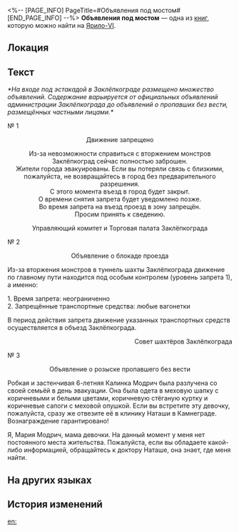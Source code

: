 <%-- [PAGE_INFO]
PageTitle=#Объявления под мостом#
[END_PAGE_INFO] --%>
{{Дополнить}}
{{Книга Инфобокс
|id           = 007
|Название     = 
|Изображение  = Предмет Записи.png
|Мир          = Ярило-VI
|Томов        = 1
|Автор        = <!--нужно добавить-->
|Описание     = Кипа объявлений, которая появилась на въезде в Заклёпкоград во время эвакуации.
|Том1         = {{tx}}
|Источник1    = {{tx|Отсутствует источник}}
|Персонажи    = 
|Фракции      = 
}}
'''Объявления под мостом''' — одна из [[Книги|книг]], которую можно найти на [[Ярило-VI]].

==Локация==
{{Отметка карты|<!--название карты-->|<!--id отметки-->}}

==Текст==
''*На входе под эстакадой в Заклёпкограде размещено множество объявлений. Содержание варьируется от официальных объявлений администрации Заклёпкограда до объявлений о пропавших без вести, размещённых частными лицами.*''

№ 1

<div align="center">Движение запрещено

Из-за невозможности справиться с вторжением монстров Заклёпкоград сейчас полностью заброшен.<br />
Жители города эвакуированы. Если вы потеряли связь с близкими, пожалуйста, не возвращайтесь в город без предварительного разрешения.<br />
С этого момента въезд в город будет закрыт.<br />
О времени снятия запрета будет уведомлено позже.<br />
Во время запрета на въезд проезд в зону запрещён.<br />
Просим принять к сведению.

Управляющий комитет и Торговая палата Заклёпкограда</div>

№ 2

<div align="center">Объявление о блокаде проезда</div>

Из-за вторжения монстров в туннель шахты Заклёпкограда движение по главному пути находится под особым контролем (уровень запрета 1), а именно:

1. Время запрета: неограниченно<br />
2. Запрещённые транспортные средства: любые вагонетки

В период действия запрета движение указанных транспортных средств осуществляется в объезд Заклёпкограда.

<div align="right">Совет шахтёров Заклёпкограда</div>

№ 3

<div align="center">Объявление о розыске пропавшего без вести</div>

Робкая и застенчивая 6-летняя Калинка Модрич была разлучена со своей семьёй в день эвакуации. Она была одета в меховую шапку с коричневыми и белыми цветами, коричневую стёганую куртку и коричневые сапоги с меховой опушкой. Если вы встретите эту девочку, пожалуйста, сразу же отвезите её в клинику Наташи в Камнеграде. Вознаграждение гарантировано!

Я, Мария Модрич, мама девочки. На данный момент у меня нет постоянного места жительства. Пожалуйста, если вы обладаете какой-либо информацией, обращайтесь к доктору Наташе, она знает, где меня найти.

==На других языках==
{{На других языках
|en   = Notice Under Bridge
|zhs  = 天桥下的告示
|zht  = 天橋下的告示
|ja   = 歩道橋の下の告示
|ko   = 육교 아래의 공지
|es   = Anuncios pegados bajo el puente elevado
|fr   = Avis sous le pont
|ru   = Объявления под мостом
|th   = ประกาศใต้สะพาน
|vi   = Biểu Ngữ Dưới Cầu Vượt
|de   = Ankündigung unter der Brücke
|id   = Pengumuman Bawah Jembatan
|pt   = Aviso Embaixo da Ponte
}}

==История изменений==
{{История изменений|3.5}}

[[en:]]